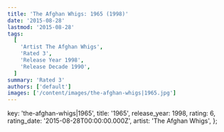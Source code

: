 ```yaml
---
title: 'The Afghan Whigs: 1965 (1998)'
date: '2015-08-28'
lastmod: '2015-08-28'
tags:
  [
    'Artist The Afghan Whigs',
    'Rated 3',
    'Release Year 1998',
    'Release Decade 1990',
  ]
summary: 'Rated 3'
authors: ['default']
images: ['/content/images/the-afghan-whigs|1965.jpg']
---
```


  key: 'the-afghan-whigs|1965',
  title: '1965',
  release_year: 1998,
  rating: 6,
  rating_date: '2015-08-28T00:00:00.000Z',
  artist: 'The Afghan Whigs',
};

<MusicRating data={data} />

